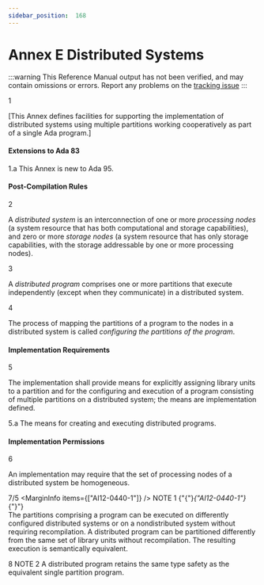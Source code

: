 ```yaml
---
sidebar_position:  168
---
```


# Annex E Distributed Systems

:::warning
This Reference Manual output has not been verified,
and may contain omissions or errors.
Report any problems on the [tracking issue](https://github.com/ada-lang-io/ada-lang-io/issues/20)
:::


<MarginText>1</MarginText>
<p>[This Annex defines facilities for supporting the implementation of distributed systems using multiple partitions working cooperatively as part of a single Ada program.] <br /></p>


#### Extensions to Ada 83

<MarginText>1.a</MarginText>
<Admonition type="aarm" aarm="note" title="Note: ">
This Annex is new to Ada 95. <br /></Admonition>


#### Post-Compilation Rules

<MarginText>2</MarginText>
<p>A <em>distributed system</em> is an interconnection of one or more <em>processing nodes</em> (a system resource that has both computational and storage capabilities), and zero or more <em>storage nodes</em> (a system resource that has only storage capabilities, with the storage addressable by one or more processing nodes).<br /></p>

<MarginText>3</MarginText>
<p>A <em>distributed program</em> comprises one or more partitions that execute independently (except when they communicate) in a distributed system.<br /></p>

<MarginText>4</MarginText>
<p>The process of mapping the partitions of a program to the nodes in a distributed system is called <em>configuring the partitions of the program</em>. <br /></p>


#### Implementation Requirements

<MarginText>5</MarginText>
<p>The implementation shall provide means for explicitly assigning library units to a partition and for the configuring and execution of a program consisting of multiple partitions on a distributed system; the means are implementation defined. <br /></p>

<MarginText>5.a</MarginText>
<Admonition type="aarm" aarm="implementation-defined" title="Implementation defined: ">
<strong></strong>The means for creating and executing distributed programs.<br /></Admonition>


#### Implementation Permissions

<MarginText>6</MarginText>
<p>An implementation may require that the set of processing nodes of a distributed system be homogeneous.<br /></p>

<MarginText>7/5</MarginText>
<MarginInfo items={["AI12-0440-1"]} />
<Admonition type="aarm" aarm="note" title="Note: ">
NOTE 1   {"{"}<em>{"AI12-0440-1"}</em>{"}"} <br />The partitions comprising a program can  be executed on differently configured distributed systems or on a nondistributed system without requiring recompilation. A distributed program can  be partitioned differently from the same set of library units without recompilation. The resulting execution is semantically equivalent.<br /></Admonition>

<MarginText>8</MarginText>
<Admonition type="aarm" aarm="note" title="Note: ">
NOTE 2   A distributed program retains the same type safety as the equivalent single partition program.<br /></Admonition>

